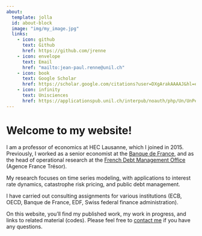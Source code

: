 ```yaml
---
about:
  template: jolla
  id: about-block
  image: "img/my_image.jpg"
  links:
    - icon: github
      text: Github
      href: https://github.com/jrenne
    - icon: envelope
      text: Email
      href: "mailto:jean-paul.renne@unil.ch"  
    - icon: book
      text: Google Scholar
      href: https://scholar.google.com/citations?user=DXgArakAAAAJ&hl=en
    - icon: infinity
      text: Unisciences
      href: https://applicationspub.unil.ch/interpub/noauth/php/Un/UnPers.php?PerNum=1175304&LanCode=8
---
```





::: {#about-block}
:::

# Welcome to my website!

<!-- {{< ai google-scholar >}} -->

<!-- Pour essai @Hemingway1952 -->

<!-- [link to image](img/my_image.jpg) [link to CV](cv/cv.pdf) -->

<!-- ```{r} -->
<!-- #| label: fig-airquality -->
<!-- #| fig-cap: "Temperature and ozone level." -->
<!-- #| warning: false -->
<!-- plot(rnorm(10)) -->
<!-- 1000^2 -->
<!-- ``` -->


I am a professor of economics at HEC Lausanne, which I joined in 2015. Previously, I worked as a senior economist at the [Banque de France](https://www.banque-france.fr/en/page-sommaire/research), and as the head of operational research at the [French Debt Management Office](https://www.aft.gouv.fr) (Agence France Trésor). 

My research focuses on time series modeling, with applications to interest rate dynamics, catastrophe risk pricing, and public debt management.

I have carried out consulting assignments for various institutions (ECB, OECD, Banque de France, EDF, Swiss federal finance administration).

On this website, you'll find my published work, my work in progress, and links to related material (codes). Please feel free to [contact me](mailto:jean-paul.renne@unil.ch) if you have any questions.

